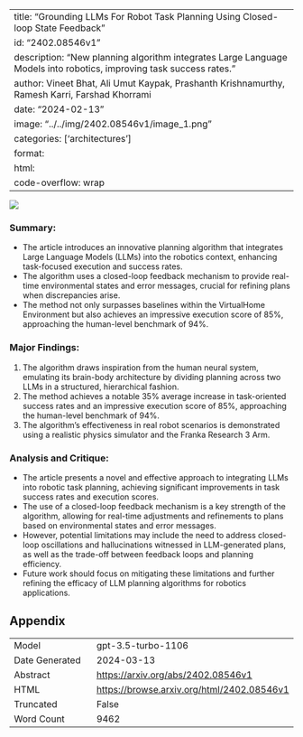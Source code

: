 
---
title: "Grounding LLMs For Robot Task Planning Using Closed-loop State Feedback"
id: "2402.08546v1"
description: "New planning algorithm integrates Large Language Models into robotics, improving task success rates."
author: Vineet Bhat, Ali Umut Kaypak, Prashanth Krishnamurthy, Ramesh Karri, Farshad Khorrami
date: "2024-02-13"
image: "../../img/2402.08546v1/image_1.png"
categories: ['architectures']
format:
  html:
    code-overflow: wrap
---

![](../../img/2402.08546v1/image_1.png)

### **Summary:**
- The article introduces an innovative planning algorithm that integrates Large Language Models (LLMs) into the robotics context, enhancing task-focused execution and success rates.
- The algorithm uses a closed-loop feedback mechanism to provide real-time environmental states and error messages, crucial for refining plans when discrepancies arise.
- The method not only surpasses baselines within the VirtualHome Environment but also achieves an impressive execution score of 85%, approaching the human-level benchmark of 94%.

### **Major Findings:**
1. The algorithm draws inspiration from the human neural system, emulating its brain-body architecture by dividing planning across two LLMs in a structured, hierarchical fashion.
2. The method achieves a notable 35% average increase in task-oriented success rates and an impressive execution score of 85%, approaching the human-level benchmark of 94%.
3. The algorithm's effectiveness in real robot scenarios is demonstrated using a realistic physics simulator and the Franka Research 3 Arm.

### **Analysis and Critique:**
- The article presents a novel and effective approach to integrating LLMs into robotic task planning, achieving significant improvements in task success rates and execution scores.
- The use of a closed-loop feedback mechanism is a key strength of the algorithm, allowing for real-time adjustments and refinements to plans based on environmental states and error messages.
- However, potential limitations may include the need to address closed-loop oscillations and hallucinations witnessed in LLM-generated plans, as well as the trade-off between feedback loops and planning efficiency.
- Future work should focus on mitigating these limitations and further refining the efficacy of LLM planning algorithms for robotics applications.

## Appendix

|          |          |
|----------|----------|
| Model     | gpt-3.5-turbo-1106       |
| Date Generated     | 2024-03-13       |
| Abstract | [https://arxiv.org/abs/2402.08546v1](https://arxiv.org/abs/2402.08546v1)        |
| HTML     | [https://browse.arxiv.org/html/2402.08546v1](https://browse.arxiv.org/html/2402.08546v1)       |
| Truncated       | False       |
| Word Count       | 9462       |